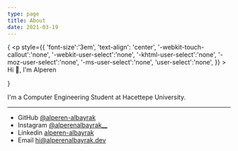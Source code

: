 ```yaml
---
type: page
title: About
date: 2021-03-19
---
```


{
    <p style={{
        'font-size':'3em',
        'text-align': 'center',
        '-webkit-touch-callout':'none',
        '-webkit-user-select':'none',
        '-khtml-user-select':'none',
        '-moz-user-select':'none',
        '-ms-user-select':'none',
        'user-select':'none',
      }} >
    Hi 👋, I'm Alperen
    </p>
}


I'm a Computer Engineering Student at Hacettepe University.





---

- GitHub [@alperen-albayrak](https://github.com/alperen-albayrak)
- Instagram [@alperenalbayrak__](https://instagram.com/alperenalbayrak__)
- Linkedin [alperen-albayrak](https://www.linkedin.com/in/alperen-albayrak/)
- Email hi@alperenalbayrak.dev
